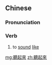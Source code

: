 {{also|听起来}}
==Chinese==
{{zh-forms|s=听起来|type=12}}

===Pronunciation===
{{zh-pron
|m=tīngqǐlai
|c=ting1 hei2 loi4,teng1 hei2 loi4
|h=pfs=thâng-hi-lòi
|mn=thiaⁿ--khí-lâi
|cat=v
}}

===Verb===
{{zh-verb}}

# to [[sound]] [[like]]

[[mg:聽起來]]
[[zh:聽起來]]